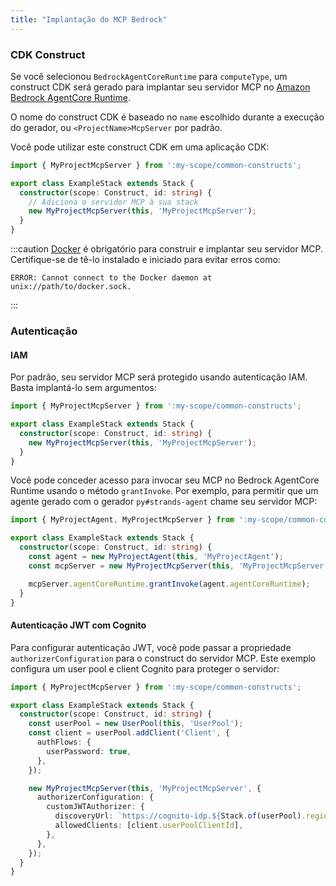 ```yaml
---
title: "Implantação do MCP Bedrock"
---
```





### CDK Construct

Se você selecionou `BedrockAgentCoreRuntime` para `computeType`, um construct CDK será gerado para implantar seu servidor MCP no [Amazon Bedrock AgentCore Runtime](https://docs.aws.amazon.com/bedrock-agentcore/latest/devguide/agents-tools-runtime.html).

O nome do construct CDK é baseado no `name` escolhido durante a execução do gerador, ou `<ProjectName>McpServer` por padrão.

Você pode utilizar este construct CDK em uma aplicação CDK:

```ts {6}
import { MyProjectMcpServer } from ':my-scope/common-constructs';

export class ExampleStack extends Stack {
  constructor(scope: Construct, id: string) {
    // Adiciona o servidor MCP à sua stack
    new MyProjectMcpServer(this, 'MyProjectMcpServer');
  }
}
```

:::caution
[Docker](https://www.docker.com/) é obrigatório para construir e implantar seu servidor MCP. Certifique-se de tê-lo instalado e iniciado para evitar erros como:

```
ERROR: Cannot connect to the Docker daemon at unix://path/to/docker.sock.
```
:::

### Autenticação

#### IAM

Por padrão, seu servidor MCP será protegido usando autenticação IAM. Basta implantá-lo sem argumentos:

```ts {5}
import { MyProjectMcpServer } from ':my-scope/common-constructs';

export class ExampleStack extends Stack {
  constructor(scope: Construct, id: string) {
    new MyProjectMcpServer(this, 'MyProjectMcpServer');
  }
}
```

Você pode conceder acesso para invocar seu MCP no Bedrock AgentCore Runtime usando o método `grantInvoke`. Por exemplo, para permitir que um agente gerado com o gerador <Link path="/guides/py-strands-agent">`py#strands-agent`</Link> chame seu servidor MCP:

```ts {8}
import { MyProjectAgent, MyProjectMcpServer } from ':my-scope/common-constructs';

export class ExampleStack extends Stack {
  constructor(scope: Construct, id: string) {
    const agent = new MyProjectAgent(this, 'MyProjectAgent');
    const mcpServer = new MyProjectMcpServer(this, 'MyProjectMcpServer');

    mcpServer.agentCoreRuntime.grantInvoke(agent.agentCoreRuntime);
  }
}
```

#### Autenticação JWT com Cognito

Para configurar autenticação JWT, você pode passar a propriedade `authorizerConfiguration` para o construct do servidor MCP. Este exemplo configura um user pool e client Cognito para proteger o servidor:

```ts {14-17}
import { MyProjectMcpServer } from ':my-scope/common-constructs';

export class ExampleStack extends Stack {
  constructor(scope: Construct, id: string) {
    const userPool = new UserPool(this, 'UserPool');
    const client = userPool.addClient('Client', {
      authFlows: {
        userPassword: true,
      },
    });

    new MyProjectMcpServer(this, 'MyProjectMcpServer', {
      authorizerConfiguration: {
        customJWTAuthorizer: {
          discoveryUrl: `https://cognito-idp.${Stack.of(userPool).region}.amazonaws.com/${userPool.userPoolId}/.well-known/openid-configuration`,
          allowedClients: [client.userPoolClientId],
        },
      },
    });
  }
}
```